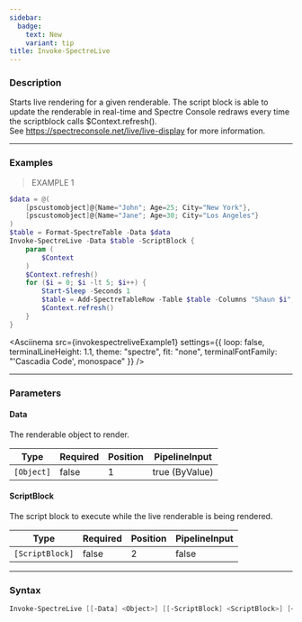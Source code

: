```yaml
---
sidebar:
  badge:
    text: New
    variant: tip
title: Invoke-SpectreLive
---
```









### Description

Starts live rendering for a given renderable. The script block is able to update the renderable in real-time and Spectre Console redraws every time the scriptblock calls $Context.refresh().  
See https://spectreconsole.net/live/live-display for more information.



---


### Examples
> EXAMPLE 1

```powershell
$data = @(
    [pscustomobject]@{Name="John"; Age=25; City="New York"},
    [pscustomobject]@{Name="Jane"; Age=30; City="Los Angeles"}
)
$table = Format-SpectreTable -Data $data
Invoke-SpectreLive -Data $table -ScriptBlock {
    param (
        $Context
    )
    $Context.refresh()
    for ($i = 0; $i -lt 5; $i++) {
        Start-Sleep -Seconds 1
        $table = Add-SpectreTableRow -Table $table -Columns "Shaun $i", $i, "Wellington"
        $Context.refresh()
    }
}
```
<Asciinema
    src={invokespectreliveExample1}
    settings={{
        loop: false,
        terminalLineHeight: 1.1,
        theme: "spectre",
        fit: "none",
        terminalFontFamily: "'Cascadia Code', monospace"
    }}
/>


---


### Parameters
#### **Data**

The renderable object to render.






|Type      |Required|Position|PipelineInput |
|----------|--------|--------|--------------|
|`[Object]`|false   |1       |true (ByValue)|



#### **ScriptBlock**

The script block to execute while the live renderable is being rendered.






|Type           |Required|Position|PipelineInput|
|---------------|--------|--------|-------------|
|`[ScriptBlock]`|false   |2       |false        |





---


### Syntax
```powershell
Invoke-SpectreLive [[-Data] <Object>] [[-ScriptBlock] <ScriptBlock>] [<CommonParameters>]
```
